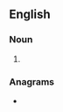 ==English==

===Noun===
{{head|en|noun form}}

# {{plural of|en|signer}}

===Anagrams===
* {{anagrams|en|a=eginrss|Ingress|Singers|ingress|nigress|re-signs|resigns|singers}}